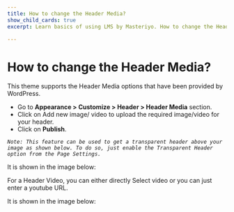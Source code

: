 ---
title: How to change the Header Media?
show_child_cards: true
excerpt: Learn basics of using LMS by Masteriyo. How to change the Header Media.

---

# How to change the Header Media?

This theme supports the Header Media options that have been provided by WordPress.

- Go to **Appearance > Customize > Header > Header Media** section.
- Click on Add new image/ video to upload the required image/video for your header.
- Click on **Publish**.

*```Note: This feature can be used to get a transparent header above your image as shown below. To do so, just enable the Transparent Header option from the Page Settings.```*

It is shown in the image below:


For a Header Video, you can either directly Select video or you can just enter a youtube URL.

It is shown in the image below:

